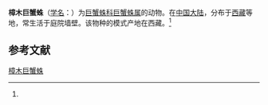 {{Speciesbox
| name = 樟木巨蟹蛛
| status = 
| status_system = 
| image = 
| genus = Heteropoda
| species = zhangmuensis
| authority = (Hu et Li, 1987)<ref name='id14467'>{{cite web| url =http://www.bioinfo.cn/db05/BjdwSpecies.php?action=view&id=14467| title =樟木巨蟹蛛| work =《中国动物物种编目数据库》| publisher =中国科学院微生物研究所| author =中国科学院动物研究所| accessdate =2009-04-28| deadurl =yes| archiveurl =https://web.archive.org/web/20160305054026/http://www.bioinfo.cn/db05/BjdwSpecies.php?action=view&id=14467| archivedate =2016-03-05}}</ref>
}}

'''樟木巨蟹蛛'''（[[学名|学名]]：{{lang|la|''Heteropoda zhangmuensis''}}）为[[巨蟹蛛科|巨蟹蛛科]][[巨蟹蛛属|巨蟹蛛属]]的动物。在[[中国大陆|中国大陆]]，分布于[[西藏|西藏]]等地，常生活于庭院墙壁。该物种的模式产地在西藏。<ref name='id14467'/>

== 参考文献 ==
{{reflist}}

{{Wikispecies|Heteropoda zhangmuensis}}

[[Category:巨蟹蛛属|樟木巨蟹蛛]]


{{蜘蛛小作品}}